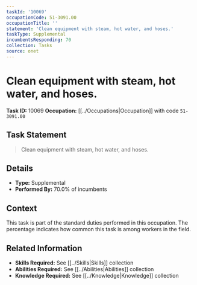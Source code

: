 ```yaml
---
taskId: '10069'
occupationCode: 51-3091.00
occupationTitle: ''
statement: 'Clean equipment with steam, hot water, and hoses.'
taskType: Supplemental
incumbentsResponding: 70
collection: Tasks
source: onet
---
```

# Clean equipment with steam, hot water, and hoses.

**Task ID:** 10069
**Occupation:** [[../Occupations|Occupation]] with code `51-3091.00`

## Task Statement

> Clean equipment with steam, hot water, and hoses.

## Details

- **Type:** Supplemental
- **Performed By:** 70.0% of incumbents

## Context

This task is part of the standard duties performed in this occupation. The percentage indicates how common this task is among workers in the field.

## Related Information

- **Skills Required:** See [[../Skills|Skills]] collection
- **Abilities Required:** See [[../Abilities|Abilities]] collection
- **Knowledge Required:** See [[../Knowledge|Knowledge]] collection
